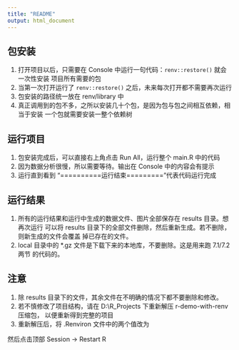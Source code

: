 ---
title: "README"
output: html_document
---

## 包安装
1. 打开项目以后，只需要在 Console 中运行一句代码：`renv::restore()` 就会一次性安装
项目所有需要的包
2. 当第一次打开运行了 `renv::restore()` 之后，未来每次打开都不需要再次运行
3. 包安装的路径统一放在 renv/library 中
4. 真正调用到的包不多，之所以安装几十个包，是因为包与包之间相互依赖，相当于安装
一个包就需要安装一整个依赖树

## 运行项目
1. 包安装完成后，可以直接右上角点击 Run All，运行整个 main.R 中的代码
2. 因为数据分析很慢，所以需要等待。输出在 Console 中的内容会有提示
3. 运行直到看到 “==========运行结束=========”代表代码运行完成

## 运行结果
1. 所有的运行结果和运行中生成的数据文件、图片全部保存在 results 目录。想再次运行
可以将 results 目录下的全部文件删除，然后重新生成。若不删除，则新生成的文件会覆盖
掉已存在的文件。
2. local 目录中的 *.gz 文件是下载下来的本地库，不要删除。这是用来跑 7.1/7.2 两节
的代码的。

## 注意
1. 除 results 目录下的文件，其余文件在不明确的情况下都不要删除和修改。
2. 若不慎修改了项目结构，请在 D:\\R_Projects 下重新解压 r-demo-with-renv 压缩包，
以便重新得到完整的项目
3. 重新解压后，将 .Renviron 文件中的两个值改为

然后点击顶部 Session -> Restart R
